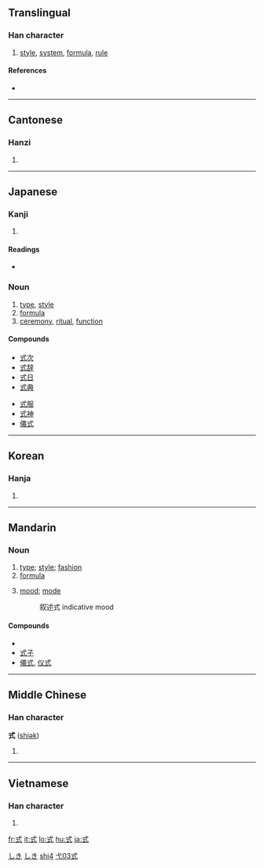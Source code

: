 ==Translingual==

===Han character===
{{Han char|rn=56|rad=弋|as=03|sn=6|four=4310<sub>0</sub>|canj=戈心一 (IPM)|ids=⿹[[弋]][[工]]}}

# [[style]], [[system]], [[formula]], [[rule]]

====References====
* {{Han ref|kx=0355.060|dkj=09663|hdz=10558.070|uh=5F0F|ud=24335|bh=A6A1|bd=42657}}

----

==Cantonese==

===Hanzi===
{{yue-hanzi|jyut=|y=sik1}}

# {{defn|Cantonese|sort=弋03}}

----

==Japanese==

===Kanji===
{{ja-kanji|grade=3|rs=弋03}}

# {{defn|Japanese}}

====Readings====
* {{ja-readings|on=[[しき]] (shiki), [[しょく]] (shoku)|kun=[[のり]] (nori), [[のっとる]] (nottoru)}}

===Noun===
{{ja-noun|k|hira=しき|rom=shiki|hidx=しき}}

# [[type]], [[style]]
# [[formula]]
# [[ceremony]], [[ritual]], [[function]]

====Compounds====
{{top2}}
* [[式次]]
* [[式辞]]
* [[式日]]
* [[式典]]
{{mid2}}
* [[式服]]
* [[式神]]
* [[儀式]]
{{bottom}}

[[Category:ja:Computing|しき]]
[[Category:ja:Mathematics|しき]]

----

==Korean==

===Hanja===
{{ko-hanja|hangeul=[[식]]|eumhun=|rv=sik|mr=sik|y=sik}}

# {{defn|Korean|sort=弋03}}

----

==Mandarin==

===Noun===
{{cmn-noun|ts|pin=shì|pint=shi4|rs=弋03}}

# [[type]]; [[style]]; [[fashion]]
# [[formula]]
# {{grammar|lang=cmn}} [[mood]]; [[mode]]
#: 叙述式 indicative mood

====Compounds====
* {{zh-ts|式樣|式样}}
* [[式子]]
* [[儀式]], [[仪式]]

[[Category:zh-cn:Advanced Mandarin|shi4]]
[[Category:zh-tw:Advanced Mandarin|弋03式]]

----

==Middle Chinese==

===Han character===
'''式''' ([[shiək]])

# {{defn|Middle Chinese|sort=弋03}}

----

==Vietnamese==

===Han character===
{{vi-hantu|[[thức]], [[sức]]|rs=弋03}}

# {{defn|Vietnamese|sort=弋03}}

[[fr:式]]
[[it:式]]
[[lo:式]]
[[hu:式]]
[[ja:式]]
